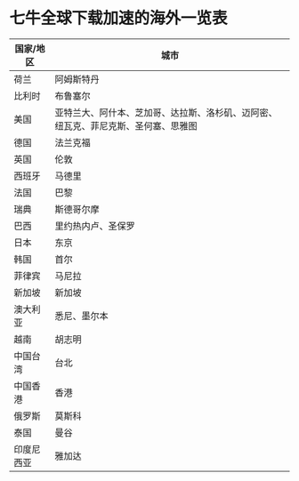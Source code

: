 # 七牛全球下载加速的海外一览表

| 国家/地区 | 城市 |
| --- | --- |
| 荷兰 | 阿姆斯特丹 |
| 比利时 | 布鲁塞尔 |
| 美国 | 亚特兰大、阿什本、芝加哥、达拉斯、洛杉矶、迈阿密、纽瓦克、菲尼克斯、圣何塞、思雅图|
| 德国 | 法兰克福 |
| 英国 | 伦敦 |
| 西班牙 | 马德里 |
| 法国 | 巴黎 |
| 瑞典 | 斯德哥尔摩 |
| 巴西 | 里约热内卢、圣保罗|
| 日本 | 东京 |
| 韩国 | 首尔 |
| 菲律宾 | 马尼拉 |
| 新加坡 | 新加坡 |
| 澳大利亚 | 悉尼、墨尔本 |
| 越南 | 胡志明 |
| 中国台湾 | 台北 |
| 中国香港 | 香港 |
| 俄罗斯 | 莫斯科 |
| 泰国 | 曼谷 |
| 印度尼西亚 | 雅加达 |
